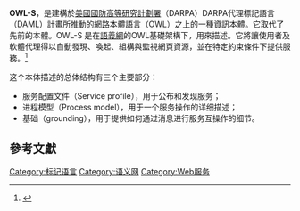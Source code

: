 {{NoteTA|G1=IT|time=2015-01-19T07:02:58+00:00}}
{{expand|time=2014-10-05T04:47:26+00:00}}
{{orphan|time=2014-10-05T04:47:26+00:00}}

'''OWL-S'''，是建構於[[美國|美國]][[國防高等研究計劃署|國防高等研究計劃署]]（DARPA）DARPA代理標記語言（DAML）計畫所推動的[[網路本體語言|網路本體語言]]（OWL）之上的一種[[本體_(資訊科學)|資訊本體]]。它取代了先前的{{link-en|DAML-S|DAML-S}}本體。OWL-S 是在[[語義網|語義網]]的OWL基礎架構下，用來描述{{link-en|語義網服務|Semantic Web Services}}。它將讓使用者及軟體代理得以自動發現、喚起、組構與監視網頁資源，並在特定約束條件下提供服務。<ref>{{Cite web |url=http://www.w3.org/Submission/OWL-S/ |title=OWL-S: Semantic Markup for Web Services |accessdate=2014-10-05 |archive-date=2014-10-07 |archive-url=https://web.archive.org/web/20141007151347/http://www.w3.org/Submission/OWL-S/ |dead-url=no }}</ref>

这个本体描述的总体结构有三个主要部分：
* 服务配置文件（Service profile），用于公布和发现服务；
* 进程模型（Process model），用于一个服务操作的详细描述；
* 基础（grounding），用于提供如何通过消息进行服务互操作的细节。

==參考文獻==
{{reflist}}

[[Category:标记语言|Category:标记语言]]
[[Category:语义网|Category:语义网]]
[[Category:Web服务|Category:Web服务]]